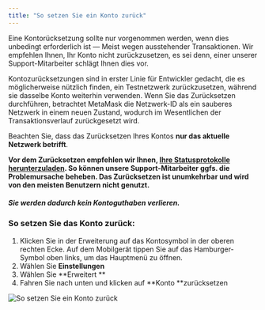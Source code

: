 ```yaml
---
title: "So setzen Sie ein Konto zurück"
---
```


Eine Kontorücksetzung sollte nur vorgenommen werden, wenn dies unbedingt erforderlich ist — Meist wegen ausstehender Transaktionen. Wir empfehlen Ihnen, Ihr Konto nicht zurückzusetzen, es sei denn, einer unserer Support-Mitarbeiter schlägt Ihnen dies vor.

Kontozurücksetzungen sind in erster Linie für Entwickler gedacht, die es möglicherweise nützlich finden, ein Testnetzwerk zurückzusetzen, während sie dasselbe Konto weiterhin verwenden. Wenn Sie das Zurücksetzen durchführen, betrachtet MetaMask die Netzwerk-ID als ein sauberes Netzwerk in einem neuen Zustand, wodurch im Wesentlichen der Transaktionsverlauf zurückgesetzt wird.

Beachten Sie, dass das Zurücksetzen Ihres Kontos **nur das aktuelle Netzwerk betrifft**.

**Vor dem Zurücksetzen empfehlen wir Ihnen, [Ihre Statusprotokolle herunterzuladen](/managing-my-wallet/using-metamask/how-to-download-state-logs). So können unsere Support-Mitarbeiter ggfs. die Problemursache beheben. Das Zurücksetzen ist unumkehrbar und wird von den meisten Benutzern nicht genutzt.**

#### **_Sie werden dadurch kein Kontoguthaben verlieren._**

### So setzen Sie das Konto zurück:

1. Klicken Sie in der Erweiterung auf das Kontosymbol in der oberen rechten Ecke. Auf dem Mobilgerät tippen Sie auf das Hamburger-Symbol oben links, um das Hauptmenü zu öffnen.
2. Wählen Sie **Einstellungen**
3. Wählen Sie **Erweitert **
4. Fahren Sie nach unten und klicken auf **Konto **zurücksetzen

<div class="center-container">
  <div class="img-medium">
    <img
      src={
        require("../../../../../../img/i18n/legacy/How_to_reset_an_account.gif")
          .default
      }
      alt="So setzen Sie ein Konto zurück"
    />
  </div>
</div>
